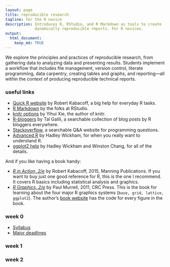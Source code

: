 ```yaml
---
layout: page
title: reproducible research
tagline: for the R novice
description: Introduces R, RStudio, and R Markdown as tools to create
             dynamically reproducible reports. For R novices. 
output: 
  html_document:
    keep_md: TRUE
---
```


We explore the principles and practices of reproducible research, from gathering data to analyzing data and presenting results. Students implement a  workflow that includes file management, version control, literate programming, data carpentry, creating tables and graphs, and reporting---all within the context of producing reproducible technical reports.

### useful links 

- [Quick R website](http://www.statmethods.net/) by Robert Kabacoff, a big help for everyday R tasks. 
- [R Markdown](http://rmarkdown.rstudio.com/) by the folks at RStudio. 
- [knitr options](http://yihui.name/knitr/options/) by Yihui Xie, the author of knitr. 
- [R-bloggers](https://www.r-bloggers.com/) by Tal Galili, a searchable collection of blog posts by R bloggers everywhere. 
- [Stackoverflow](http://stackoverflow.com/questions/tagged/r), a searchable Q&A website for programming questions. 
- [Advanced R](http://adv-r.had.co.nz/) by Hadley Wickham, for when you really want to understand R. 
- [ggplot2 help](http://docs.ggplot2.org/current/index.html) by Hadley Wickham and Winston Chang, for all of the details. 

And if you like having a book handy:   

- [*R in Action, 2/e*](https://www.manning.com/books/r-in-action-second-edition) by Robert Kabacoff, 2015, Manning Publications. If you want to buy just one good reference for R, this is the one I recommend. It covers R basics including statistical analysis and graphics. 
- [*R Graphics, 2/e*](https://www.crcpress.com/R-Graphics-Second-Edition/Murrell/p/book/9781439831762) by Paul Murrell, 2011, CRC Press. This is the book for learning about the four major R graphics systems (`base, grid, lattice, ggplot2`).  The author's [book website](https://www.stat.auckland.ac.nz/~paul/RG2e/) has the code for every figure in the book. 




### week 0 

- [Syllabus](pages/cm001_syllabus.html) 
- [Major deadlines](pages/cm002_deadlines.html)


### week 1


### week 2 



